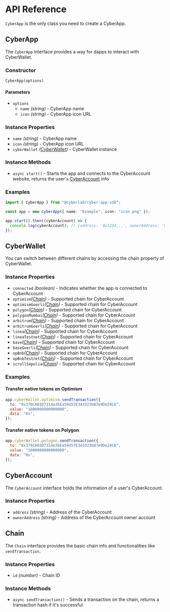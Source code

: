 # API Reference

`CyberApp` is the only class you need to create a CyberApp.

## CyberApp

The `CyberApp` interface provides a way for dapps to interact with CyberWallet.

### Constructor

```
CyberApp(options)
```

#### Parameters

- `options`
  - `name` _(string)_ - CyberApp name
  - `icon` _(string)_ - CyberApp icon URL

### Instance Properties

- `name` _(string)_ - CyberApp name
- `icon` _(string)_ - CyberApp icon URL
- `cyberWallet` _([CyberWallet](#cyberwallet))_ - CyberWallet instance

### Instance Methods

- `async start()` - Starts the app and connects to the CyberAccount website, returns the user's [CyberAccount](#cyberaccount) info

### Examples

```typescript filename="index.ts"
import { CyberApp } from "@cyberlab/cyber-app-sdk";

const app = new CyberApp({ name: "Example", icon: "icon.png" });

app.start().then((cyberAccount) => {
  console.log(cyberAccount); // {address: '0x1234...', ownerAddress: '0x1234...'}
});
```

## CyberWallet

You can switch between different chains by accessing the chain property of CyberWallet.

### Instance Properties

- `connected` _(boolean)_ - Indicates whether the app is connected to CyberAccount
- `optimism`_([Chain](#chain-class))_ - Supported chain for CyberAccount
- `optimismGoerli`_([Chain](#chain-class))_ - Supported chain for CyberAccount
- `polygon`_([Chain](#chain-class))_ - Supported chain for CyberAccount
- `polygonMumbai`_([Chain](#chain-class))_ - Supported chain for CyberAccount
- `arbitrum`_([Chain](#chain-class))_ - Supported chain for CyberAccount
- `arbitrumGoerli`_([Chain](#chain-class))_ - Supported chain for CyberAccount
- `linea`_([Chain](#chain-class))_ - Supported chain for CyberAccount
- `lineaTestnet`_([Chain](#chain-class))_ - Supported chain for CyberAccount
- `base`_([Chain](#chain-class))_ - Supported chain for CyberAccount
- `baseGoerli`_([Chain](#chain-class))_ - Supported chain for CyberAccount
- `opBnb`_([Chain](#chain-class))_ - Supported chain for CyberAccount
- `opBnbTestnet`_([Chain](#chain-class))_ - Supported chain for CyberAccount
- `scrollSepolia`_([Chain](#chain-class))_ - Supported chain for CyberAccount

### Examples

#### Transfer native tokens on Optimism

```javascript filename="sendTransaction.ts"
app.cyberWallet.optimism.sendTransaction({
  to: "0x370CA01D7314e3EEa59d57E343323bB7e9De24C6",
  value: "1000000000000000",
  data: "0x",
});
```

#### Transfer native tokens on Polygon

```javascript filename="sendTransaction.ts"
app.cyberWallet.polygon.sendTransaction({
  to: "0x370CA01D7314e3EEa59d57E343323bB7e9De24C6",
  value: "1000000000000000",
  data: "0x",
});
```

## CyberAccount

The `CyberAccount` interface holds the information of a user's CyberAccount.

### Instance Properties

- `address` _(string)_ - Address of the CyberAccount
- `ownerAddress` _(string)_ - Address of the CyberAccount owner account

## Chain

The `Chain` interface provides the basic chain info and functionalities like `sendTransaction`.

### Instance Properties

- `id` _(number)_ - Chain ID

### Instance Methods

- `async sendTransaction()` - Sends a transaction on the chain, returns a transaction hash if it's successful
